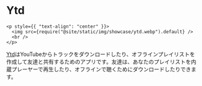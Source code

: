 # Ytd

```mdx-code-block
<p style={{ "text-align": "center" }}>
  <img src={require("@site/static/img/showcase/ytd.webp").default} />
  <br />
</p>
```

[Ytd](https://github.com/marcio199226/ytd/tree/v2-wails)はYouTubeからトラックをダウンロードしたり、オフラインプレイリストを作成して友達と共有するためのアプリです。友達は、あなたのプレイリストを内蔵プレーヤーで再生したり、オフラインで聴くためにダウンロードしたりできます。
